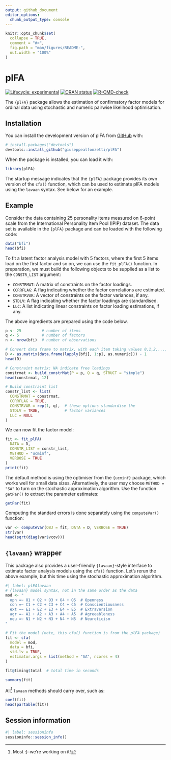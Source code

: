 ```yaml
---
output: github_document
editor_options: 
  chunk_output_type: console
---
```


<!-- README.md is generated from README.Rmd. Please edit that file -->

```r
knitr::opts_chunk$set(
  collapse = TRUE,
  comment = "#>",
  fig.path = "man/figures/README-",
  out.width = "100%"
)
```

# plFA

<!-- badges: start -->
[![Lifecycle: experimental](https://img.shields.io/badge/lifecycle-experimental-orange.svg)](https://lifecycle.r-lib.org/articles/stages.html#experimental)
[![CRAN status](https://www.r-pkg.org/badges/version/plFA)](https://CRAN.R-project.org/package=plFA)
[![R-CMD-check](https://github.com/giuseppealfonzetti/plFA/actions/workflows/R-CMD-check.yaml/badge.svg)](https://github.com/giuseppealfonzetti/plFA/actions/workflows/R-CMD-check.yaml)
<!-- badges: end -->

The `{plFA}` package allows the estimation of confirmatory factor models for ordinal data using stochastic and numeric pairwise likelihood optimisation. 

## Installation

You can install the development version of plFA from [GitHub](https://github.com/) with:

```r
# install.packages("devtools")
devtools::install_github("giuseppealfonzetti/plFA")
```

When the package is installed, you can load it with:

```r
library(plFA)
```

The startup message indicates that the `{plFA}` package provides its own version of the `cfa()` function, which can be used to estimate plFA models using the `lavaan` syntax.
See below for an example.

## Example

Consider the data containing 25 personality items measured on 6-point scale from the International Personality Item Pool (IPIP) dataset. 
The data set is available in the `{plFA}` package and can be loaded with the following code:

```r
data("bfi")
head(bfi)
```

To fit a latent factor analysis model with 5 factors, where the first 5 items load on the first factor and so on, we can use the `fit_plFA()` function.
In preparation, we must build the following objects to be supplied as a list to the `CONSTR_LIST` argument:

- `CONSTRMAT`: A matrix of constraints on the factor loadings.
- `CORRFLAG`: A flag indicating whether the factor correlations are estimated.
- `CONSTRVAR`: A vector of constraints on the factor variances, if any.
- `STDLV`: A flag indicating whether the factor loadings are standardised.
- `LLC`: A list indicating linear constraints on factor loading estimations, if any.

The above ingredients are prepared using the code below.

```r
p <- 25         # number of items
q <- 5          # number of factors
n <- nrow(bfi)  # number of observations

# Convert data frame to matrix, with each item taking values 0,1,2,...,5
D <- as.matrix(data.frame(lapply(bfi[, 1:p], as.numeric))) - 1
head(D)

# Constraint matrix: NA indicate free loadings
constrmat <- build_constrMat(P = p, Q = q, STRUCT = "simple")
head(constrmat, 12)

# Build constraint list
constr_list <- list(
  CONSTRMAT = constrmat,
  CORRFLAG = TRUE,
  CONSTRVAR = rep(1, q),  # these options standardise the  
  STDLV = TRUE,           # factor variances
  LLC = NULL
)
```

We can now fit the factor model:

```r
fit <- fit_plFA(
  DATA = D, 
  CONSTR_LIST = constr_list,
  METHOD = "ucminf",
  VERBOSE = TRUE
)
print(fit)
```

The default method is using the optimiser from the `{ucminf}` package, which works well for small data sizes.
Alternatively, the user may choose `METHOD = "SA"` to turn on the stochastic approximation algorithm.
Use the function `getPar()` to extract the parameter estimates:

```r
getPar(fit)
```

Computing the standard errors is done separately using the `computeVar()` function:

```r
var <- computeVar(OBJ = fit, DATA = D, VERBOSE = TRUE)
str(var)
head(sqrt(diag(var$vcov)))
```

## `{lavaan}` wrapper

This package also provides a user-friendly `{lavaan}`-style interface to estimate factor analysis models using the `cfa()` function.
Let's rerun the above example, but this time using the stochastic approximation algorithm.

```r
#| label: plFAlavaan
# {lavaan} model syntax, not in the same order as the data
mod <- "
  opn =~ O1 + O2 + O3 + O4 + O5  # Openness
  con =~ C1 + C2 + C3 + C4 + C5  # Conscientiousness
  ext =~ E1 + E2 + E3 + E4 + E5  # Extraversion
  agr =~ A1 + A2 + A3 + A4 + A5  # Agreeableness
  neu =~ N1 + N2 + N3 + N4 + N5  # Neuroticism
"

# Fit the model (note, this cfa() function is from the plFA package)
fit <- cfa(
  model = mod, 
  data = bfi, 
  std.lv = TRUE,
  estimator.args = list(method = "SA", ncores = 4)
)

fit@timing$total  # total time in seconds

summary(fit)
```

All^[Most :)--we're working on it!] `lavaan` methods should carry over, such as:

```r
coef(fit)
head(partable(fit))
```

## Session information

```r
#| label: sessioninfo
sessioninfo::session_info()
```
